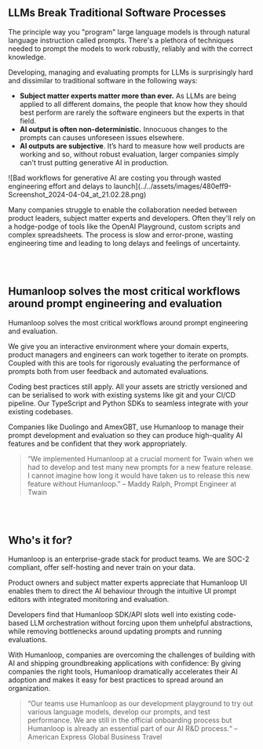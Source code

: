 ## LLMs Break Traditional Software Processes

The principle way you "program"  large language models is through natural language instruction called prompts. There's a plethora of techniques needed to prompt the models to work robustly, reliably and with the correct knowledge. 

Developing, managing and evaluating prompts for LLMs is surprisingly hard and dissimilar to traditional software in the following ways: 

- **Subject matter experts matter more than ever.** As LLMs are being applied to all different domains, the people that know how they should best perform are rarely the software engineers but the experts in that field.
- **AI output is often non-deterministic.** Innocuous changes to the prompts can causes unforeseen issues elsewhere.
- **AI outputs are subjective**.  It’s hard to measure how well products are working and so, without robust evaluation, larger companies simply can’t trust putting generative AI in production.


<Frame caption="Bad workflows for generative AI are costing you through wasted engineering effort and delays to launch">
![Bad workflows for generative AI are costing you through wasted engineering effort and delays to launch](../../assets/images/480eff9-Screenshot_2024-04-04_at_21.02.28.png)
</Frame>


Many companies struggle to enable the collaboration needed between product leaders, subject matter experts and developers. Often they'll rely on a hodge-podge of tools like the OpenAI Playground, custom scripts and complex spreadsheets. The process is slow and error-prone, wasting engineering time and leading to long delays and feelings of uncertainty.

<br />

<br />

## Humanloop solves the most critical workflows around prompt engineering and evaluation

Humanloop solves the most critical workflows around prompt engineering and evaluation. 

We give you an interactive environment where your domain experts, product managers and engineers can work together to iterate on prompts. Coupled with this are tools for rigorously evaluating the performance of prompts both from user feedback and automated evaluations.

Coding best practices still apply. All your assets are strictly versioned and can be serialised to work with existing systems like git and your CI/CD pipeline. Our TypeScript and Python SDKs to seamless integrate with your existing codebases.

Companies like Duolingo and AmexGBT, use Humanloop to manage their prompt development and evaluation so they can produce high-quality AI features and be confident that they work appropriately.

> “We implemented Humanloop at a crucial moment for Twain when we had to develop and test many new prompts for a new feature release. I cannot imagine how long it would have taken us to release this new feature without Humanloop.” – Maddy Ralph, Prompt Engineer at Twain

<br />

<br />

## Who's it for?

Humanloop is an enterprise-grade stack for product teams. We are SOC-2 compliant, offer self-hosting and never train on your data.

Product owners and subject matter experts appreciate that Humanloop UI enables them to direct the AI behaviour through the intuitive UI prompt editors with integrated monitoring and evaluation.

Developers find that Humanloop SDK/API slots well into existing code-based LLM orchestration without forcing upon them unhelpful abstractions, while removing bottlenecks around updating prompts and running evaluations.

With Humanloop, companies are overcoming the challenges of building with AI and shipping groundbreaking applications with confidence: By giving companies the right tools, Humanloop dramatically accelerates their AI adoption and makes it easy for best practices to spread around an organization.

> “Our teams use Humanloop as our development playground to try out various language models, develop our prompts, and test performance. We are still in the official onboarding process but Humanloop is already an essential part of our AI R&D process.“ – American Express Global Business Travel
